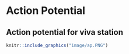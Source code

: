 # Action Potential

## Action potential for viva station

```r
knitr::include_graphics("image/ap.PNG")
```

